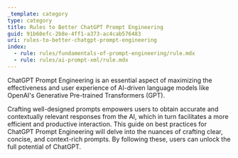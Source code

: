 ```yaml
---
_template: category
type: category
title: Rules to Better ChatGPT Prompt Engineering
guid: 91b60efc-2b8e-4ff1-a373-ac4cab576483
uri: rules-to-better-chatgpt-prompt-engineering
index:
  - rule: rules/fundamentals-of-prompt-engineering/rule.mdx
  - rule: rules/ai-prompt-xml/rule.mdx
---
```


ChatGPT Prompt Engineering is an essential aspect of maximizing the effectiveness and user experience of AI-driven language models like OpenAI's Generative Pre-trained Transformers (GPT).

Crafting well-designed prompts empowers users to obtain accurate and contextually relevant responses from the AI, which in turn facilitates a more efficient and productive interaction. This guide on best practices for ChatGPT Prompt Engineering will delve into the nuances of crafting clear, concise, and context-rich prompts. By following these, users can unlock the full potential of ChatGPT.
